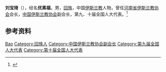 '''刘宝琦'''（{{bd|？|}}），经名'''优素福'''，男，[[回族|回族]]，中国[[伊斯兰教|伊斯兰教]]人物，曾任[[河南省伊斯兰教协会|河南省伊斯兰教协会]]会长，[[中国伊斯兰教协会|中国伊斯兰教协会]]副会长，第九、十届全国人大代表。<ref>{{Cite web|title=优素福·刘宝琦|url=http://www.chinaislam.net.cn/about/xhld/5/201207/31-2714.html|accessdate=2020-12-07|work=中国伊斯兰教协会|archive-date=2015-05-11|archive-url=https://web.archive.org/web/20150511174011/http://chinaislam.net.cn/about/xhld/5/201207/31-2714.html|dead-url=no}}</ref>

== 参考资料 ==
{{reflist}}

{{中国人物小作品}}
{{Navboxes
| title  = 刘宝琦在[[中国伊斯兰教协会|中国伊斯兰教协会]]的职务
| list1  =
{{中国伊斯兰教协会第七届委员会}}
{{中国伊斯兰教协会第八届委员会}}
{{中国伊斯兰教协会第九届委员会}}
{{中国伊斯兰教协会第十届委员会}}
}}

{{Authority control}}
{{DEFAULTSORT:Liu刘}}
[[Category:刘姓|Bao]]
[[Category:回族人|Category:回族人]]
[[Category:中国伊斯兰教协会副会长|Category:中国伊斯兰教协会副会长]]
[[Category:第九届全国人大代表|Category:第九届全国人大代表]]
[[Category:第十届全国人大代表|Category:第十届全国人大代表]]